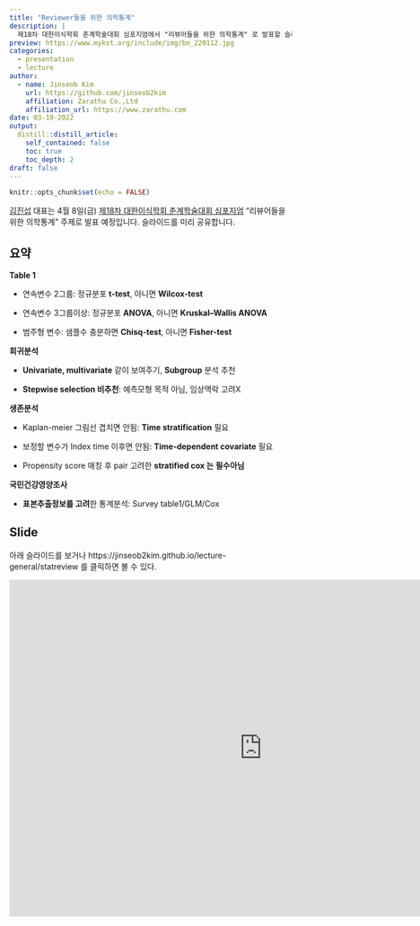 ```yaml
---
title: "Reviewer들을 위한 의학통계"
description: |
  제18차 대한이식학회 춘계학술대회 심포지엄에서 "리뷰어들을 위한 의학통계" 로 발표할 슬라이드를 미리 공유합니다. 
preview: https://www.mykst.org/include/img/bn_220112.jpg
categories:
  - presentation
  - lecture
author:
  - name: Jinseob Kim
    url: https://github.com/jinseob2kim
    affiliation: Zarathu Co.,Ltd
    affiliation_url: https://www.zarathu.com
date: 03-19-2022
output:
  distill::distill_article:
    self_contained: false
    toc: true
    toc_depth: 2
draft: false
---
```


```r
knitr::opts_chunk$set(echo = FALSE)
```

[김진섭](https://github.com/jinseob2kim) 대표는 4월 8일(금) [제18차 대한이식학회 춘계학술대회 심포지엄](http://conference.mykst.org/) "리뷰어들을 위한 의학통계" 주제로 발표 예정입니다. 슬라이드를 미리 공유합니다. 


## 요약

**Table 1**

* 연속변수 2그룹: 정규분포 **t-test**, 아니면 **Wilcox-test**

* 연속변수 3그룹이상: 정규분포 **ANOVA**, 아니면 **Kruskal–Wallis ANOVA**

* 범주형 변수: 샘플수 충분하면 **Chisq-test**, 아니면 **Fisher-test**


**회귀분석**

* **Univariate, multivariate** 같이 보여주기, **Subgroup** 분석 추천

* **Stepwise selection 비추천**: 예측모형 목적 아님, 임상맥락 고려X


**생존분석**

* Kaplan-meier 그림선 겹치면 안됨: **Time stratification** 필요 

* 보정할 변수가 Index time 이후면 안됨: **Time-dependent covariate** 필요

* Propensity score 매칭 후 pair 고려한 **stratified cox 는 필수아님**


**국민건강영양조사**

* **표본추출정보를 고려**한 통계분석: Survey table1/GLM/Cox

## Slide

아래 슬라이드를 보거나 https://jinseob2kim.github.io/lecture-general/statreview 를 클릭하면 볼 수 있다.

<iframe src="https://jinseob2kim.github.io/lecture-general/statreview" width="900" height="600" style="border: none;"></iframe>

